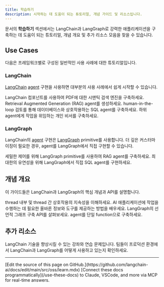 ```yaml
---
title: 학습하기
description: 시작하는 데 도움이 되는 튜토리얼, 개념 가이드 및 리소스입니다.
---
```




문서의 **학습하기** 섹션에서는 LangChain과 LangGraph로 강력한 애플리케이션을 구축하는 데 도움이 되는 튜토리얼, 개념 개요 및 추가 리소스 모음을 찾을 수 있습니다.

## Use Cases

다음은 프레임워크별로 구성된 일반적인 사용 사례에 대한 튜토리얼입니다.

### LangChain

[LangChain](/oss/python/langchain/overview) [agent](/oss/python/langchain/agents) 구현을 사용하면 대부분의 사용 사례에서 쉽게 시작할 수 있습니다.

<Card title="시맨틱 검색" icon="magnifying-glass" href="/oss/python/langchain/knowledge-base" horizontal>
  LangChain 컴포넌트를 사용하여 PDF에 대한 시맨틱 검색 엔진을 구축하세요.
</Card>

<Card title="RAG Agent" icon="user-magnifying-glass" href="/oss/python/langchain/rag" horizontal>
  Retrieval Augmented Generation (RAG) agent를 생성하세요.
</Card>

<Card title="SQL Agent" icon="database" href="/oss/python/langchain/sql-agent" horizontal>
  human-in-the-loop 검토를 통해 데이터베이스와 상호작용하는 SQL agent를 구축하세요.
</Card>

<Card title="Supervisor Agent" icon="sitemap" href="/oss/python/langchain/supervisor" horizontal>
  하위 agent에게 작업을 위임하는 개인 비서를 구축하세요.
</Card>


### LangGraph

LangChain의 [agent](/oss/python/langchain/agents) 구현은 [LangGraph](/oss/python/langgraph/overview) primitive를 사용합니다.
더 깊은 커스터마이징이 필요한 경우, agent를 LangGraph에서 직접 구현할 수 있습니다.

<Card title="커스텀 RAG Agent" icon="user-magnifying-glass" href="/oss/python/langgraph/agentic-rag" horizontal>
  세밀한 제어를 위해 LangGraph primitive를 사용하여 RAG agent를 구축하세요.
</Card>

<Card title="커스텀 SQL Agent" icon="database" href="/oss/python/langgraph/sql-agent" horizontal>
  최대한의 유연성을 위해 LangGraph에서 직접 SQL agent를 구현하세요.
</Card>


## 개념 개요

이 가이드들은 LangChain과 LangGraph의 핵심 개념과 API를 설명합니다.

<Card title="Memory" icon="brain" href="/oss/python/concepts/memory" horizontal>
  thread 내부 및 thread 간 상호작용의 지속성을 이해하세요.
</Card>

<Card title="Context engineering" icon="book-open" href="/oss/python/concepts/context" horizontal>
  AI 애플리케이션에 작업을 수행하는 데 필요한 올바른 정보와 도구를 제공하는 방법을 배우세요.
</Card>

<Card title="Graph API" icon="chart-network" href="/oss/python/langgraph/graph-api" horizontal>
  LangGraph의 선언적 그래프 구축 API를 살펴보세요.
</Card>

<Card title="Functional API" icon="code" href="/oss/python/langgraph/functional-api" horizontal>
  agent를 단일 function으로 구축하세요.
</Card>

## 추가 리소스

<Card title="LangChain Academy" icon="graduation-cap" href="https://academy.langchain.com/" horizontal>
  LangChain 기술을 향상시킬 수 있는 강좌와 연습 문제입니다.
</Card>

<Card title="사례 연구" icon="screen-users" href="/oss/python/langgraph/case-studies" horizontal>
  팀들이 프로덕션 환경에서 LangChain과 LangGraph를 어떻게 사용하고 있는지 확인하세요.
</Card>

---

<Callout icon="pen-to-square" iconType="regular">
    [Edit the source of this page on GitHub.](https://github.com/langchain-ai/docs/edit/main/src/oss/learn.mdx)
</Callout>
<Tip icon="terminal" iconType="regular">
    [Connect these docs programmatically](/use-these-docs) to Claude, VSCode, and more via MCP for    real-time answers.
</Tip>

